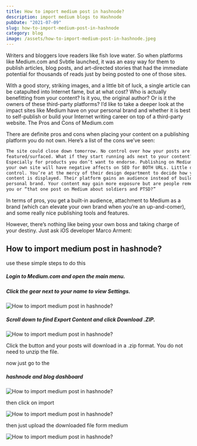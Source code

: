 ```yaml
---
title: How to import medium post in hashnode?
description: import medium blogs to Hashnode
pubDate: "2021-07-09"
slug: how-to-import-medium-post-in-hashnode
category: blog
image: /assets/how-to-import-medium-post-in-hashnode.jpeg
---
```



Writers and bloggers love readers like fish love water. So when platforms like Medium.com and Svbtle launched, it was an easy way for them to publish articles, blog posts, and art-directed stories that had the immediate potential for thousands of reads just by being posted to one of those sites.

With a good story, striking images, and a little bit of luck, a single article can be catapulted into Internet fame, but at what cost? Who is actually benefitting from your content? Is it you, the original author? Or is it the owners of these third-party platforms? I’d like to take a deeper look at the impact sites like Medium have on your personal brand and whether it is best to self-publish or build your Internet writing career on top of a third-party website.
The Pros and Cons of Medium.com

There are definite pros and cons when placing your content on a publishing platform you do not own. Here’s a list of the cons we’ve seen:

```html
The site could close down tomorrow. No control over how your posts are
featured/surfaced. What if they start running ads next to your content?
Especially for products you don’t want to endorse. Publishing on Medium then
your own site will have negative affects on SEO for BOTH URLs. Little design
control. You’re at the mercy of their design department to decide how your
content is displayed. Their platform gains an audience instead of building your
personal brand. Your content may gain more exposure but are people remembering
you or “that one post on Medium about soldiers and PTSD?”
```

<Ad />

In terms of pros, you get a built-in audience, attachment to Medium as a brand (which can elevate your own brand when you’re an up-and-comer), and some really nice publishing tools and features.

However, there’s nothing like being your own boss and taking charge of your destiny. Just ask iOS developer Marco Arment:

## How to import medium post in hashnode?

use these simple steps to do this

##### Login to Medium.com and open the main menu.

##### Click the gear next to your name to view Settings.

![How to import medium post in hashnode?](/assets/BBpHibKDM.jpeg)

##### Scroll down to find Export Content and click Download .ZIP.

![How to import medium post in hashnode?](/assets/iv7qXiCmk.jpeg)

Click the button and your posts will download in a .zip format. You do not need to unzip the file.

now just go to the

##### hashnode and blog dashboard

![How to import medium post in hashnode?](/assets/9gjQmIMFC.png)

then click on import

![How to import medium post in hashnode?](/assets/prtu5mD9a.png)

then just upload the downloaded file form medium

![How to import medium post in hashnode?](/assets/wcqXgZq-j.png)
